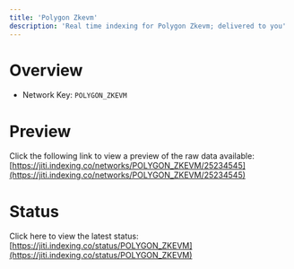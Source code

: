 ```yaml
---
title: 'Polygon Zkevm'
description: 'Real time indexing for Polygon Zkevm; delivered to you'
---
```


# Overview
- Network Key: `POLYGON_ZKEVM`

# Preview
Click the following link to view a preview of the raw data available: [https://jiti.indexing.co/networks/POLYGON_ZKEVM/25234545](https://jiti.indexing.co/networks/POLYGON_ZKEVM/25234545)

# Status
Click here to view the latest status: [https://jiti.indexing.co/status/POLYGON_ZKEVM](https://jiti.indexing.co/status/POLYGON_ZKEVM)
